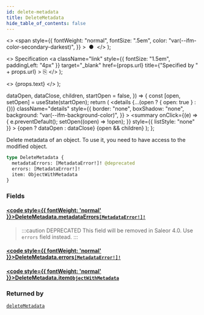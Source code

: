 ```yaml
---
id: delete-metadata
title: DeleteMetadata
hide_table_of_contents: false
---
```


  <>
    <span
      style={{
        fontWeight: "normal",
        fontSize: ".5em",
        color: "var(--ifm-color-secondary-darkest)",
      }}
    >
      &nbsp;●&nbsp;
    </span>
  </>
);

  <>
    Specification
    <a
      className="link"
      style={{ fontSize: "1.5em", paddingLeft: "4px" }}
      target="\_blank"
      href={props.url}
      title={"Specified by " + props.url}
    >
      ⎘
    </a>
  </>
);

  <>
    <span className={props.class}>{props.text}</span>
  </>
);


  dataOpen,
  dataClose,
  children,
  startOpen = false,
}) => {
  const [open, setOpen] = useState(startOpen);
  return (
    <details
      {...(open ? { open: true } : {})}
      className="details"
      style={{
        border: "none",
        boxShadow: "none",
        background: "var(--ifm-background-color)",
      }}
    >
      <summary
        onClick={(e) => {
          e.preventDefault();
          setOpen((open) => !open);
        }}
        style={{ listStyle: "none" }}
      >
        {open ? dataOpen : dataClose}
      </summary>
      {open && children}
    </details>
  );
};

Delete metadata of an object. To use it, you need to have access to the modified object.

```graphql
type DeleteMetadata {
  metadataErrors: [MetadataError!]! @deprecated
  errors: [MetadataError!]!
  item: ObjectWithMetadata
}
```

### Fields

#### [<code style={{ fontWeight: 'normal' }}>DeleteMetadata.<b>metadataErrors</b></code>](#)<Bullet />[`[MetadataError!]!`](../../../api-reference/miscellaneous/objects/metadata-error) <Badge class="badge badge--deprecated badge--secondary" text="deprecated"/> <Badge class="badge badge--secondary" text="non-null"/> <Badge class="badge badge--secondary" text="object"/>

> :::caution DEPRECATED
> This field will be removed in Saleor 4.0. Use `errors` field instead.
> :::

#### [<code style={{ fontWeight: 'normal' }}>DeleteMetadata.<b>errors</b></code>](#)<Bullet />[`[MetadataError!]!`](../../../api-reference/miscellaneous/objects/metadata-error) <Badge class="badge badge--secondary" text="non-null"/> <Badge class="badge badge--secondary" text="object"/>

>

#### [<code style={{ fontWeight: 'normal' }}>DeleteMetadata.<b>item</b></code>](#)<Bullet />[`ObjectWithMetadata`](../../../api-reference/miscellaneous/interfaces/object-with-metadata) <Badge class="badge badge--secondary" text="interface"/>

>

### Returned by

[`deleteMetadata`](../../../api-reference/miscellaneous/mutations/delete-metadata) <Badge class="badge badge--secondary" text="mutation"/>
